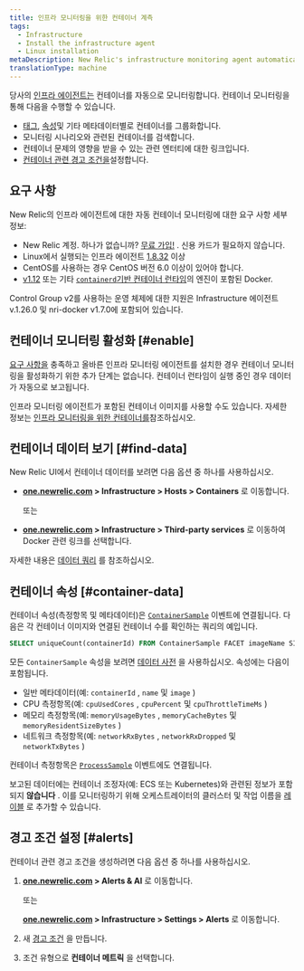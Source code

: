 ```yaml
---
title: 인프라 모니터링을 위한 컨테이너 계측
tags:
  - Infrastructure
  - Install the infrastructure agent
  - Linux installation
metaDescription: New Relic's infrastructure monitoring agent automatically instruments container runtimes to collect container metrics and metadata.
translationType: machine
---
```


당사의 [인프라 에이전트는](/docs/welcome-new-relic-infrastructure) 컨테이너를 자동으로 모니터링합니다. 컨테이너 모니터링을 통해 다음을 수행할 수 있습니다.

* [태그](/docs/new-relic-one/use-new-relic-one/core-concepts/tagging-use-tags-organize-group-what-you-monitor), [속성](#container-data)및 기타 메타데이터별로 컨테이너를 그룹화합니다.
* 모니터링 시나리오와 관련된 컨테이너를 검색합니다.
* 컨테이너 문제의 영향을 받을 수 있는 관련 엔터티에 대한 링크입니다.
* [컨테이너 관련 경고 조건을](#alerts)설정합니다.

## 요구 사항

New Relic의 인프라 에이전트에 대한 자동 컨테이너 모니터링에 대한 요구 사항 세부 정보:

* New Relic 계정. 하나가 없습니까? [무료 가입!](https://newrelic.com/signup) . 신용 카드가 필요하지 않습니다.
* Linux에서 실행되는 인프라 에이전트 [1.8.32](/docs/release-notes/infrastructure-release-notes/infrastructure-agent-release-notes/new-relic-infrastructure-agent-1832) 이상
* CentOS를 사용하는 경우 CentOS 버전 6.0 이상이 있어야 합니다.
* [v1.12](https://docs.docker.com/engine/release-notes/prior-releases/#1120-2016-07-28) 또는 기타 [`containerd`기반 컨테이너 런타임](https://kubernetes.io/docs/setup/production-environment/container-runtimes)의 엔진이 포함된 Docker.

<Callout variant="important">
  Control Group v2를 사용하는 운영 체제에 대한 지원은 Infrastructure 에이전트 v.1.26.0 및 nri-docker v1.7.0에 포함되어 있습니다.
</Callout>

## 컨테이너 모니터링 활성화 [#enable]

[요구 사항을](#requirements) 충족하고 올바른 인프라 모니터링 에이전트를 설치한 경우 컨테이너 모니터링을 활성화하기 위한 추가 단계는 없습니다. 컨테이너 런타임이 실행 중인 경우 데이터가 자동으로 보고됩니다.

인프라 모니터링 에이전트가 포함된 컨테이너 이미지를 사용할 수도 있습니다. 자세한 정보는 [인프라 모니터링을 위한 컨테이너를](/docs/infrastructure/install-infrastructure-agent/linux-installation/container-infrastructure-monitoring)참조하십시오.

<InstallFeedback/>

## 컨테이너 데이터 보기 [#find-data]

New Relic UI에서 컨테이너 데이터를 보려면 다음 옵션 중 하나를 사용하십시오.

* **[one.newrelic.com](https://one.newrelic.com/all-capabilities) > Infrastructure > Hosts > Containers** 로 이동합니다.

  또는

* **[one.newrelic.com](https://one.newrelic.com/all-capabilities) > Infrastructure > Third-party services** 로 이동하여 Docker 관련 링크를 선택합니다.

자세한 내용은 [데이터 쿼리](/docs/using-new-relic/data/understand-data/query-new-relic-data) 를 참조하십시오.

## 컨테이너 속성 [#container-data]

컨테이너 속성(측정항목 및 메타데이터)은 [`ContainerSample`](/attribute-dictionary/?event=ContainerSample) 이벤트에 연결됩니다. 다음은 각 컨테이너 이미지와 연결된 컨테이너 수를 확인하는 쿼리의 예입니다.

```sql
SELECT uniqueCount(containerId) FROM ContainerSample FACET imageName SINCE 1 HOUR AGO TIMESERIES
```

모든 `ContainerSample` 속성을 보려면 [데이터 사전](/attribute-dictionary/?event=ContainerSample) 을 사용하십시오. 속성에는 다음이 포함됩니다.

* 일반 메타데이터(예: `containerId` , `name` 및 `image` )
* CPU 측정항목(예: `cpuUsedCores` , `cpuPercent` 및 `cpuThrottleTimeMs` )
* 메모리 측정항목(예: `memoryUsageBytes` , `memoryCacheBytes` 및 `memoryResidentSizeBytes` )
* 네트워크 측정항목(예: `networkRxBytes` , `networkRxDropped` 및 `networkTxBytes` )

컨테이너 측정항목은 [`ProcessSample`](/attribute-dictionary/?event=ProcessSample) 이벤트에도 연결됩니다.

보고된 데이터에는 컨테이너 조정자(예: ECS 또는 Kubernetes)와 관련된 정보가 포함되지 **않습니다** . 이를 모니터링하기 위해 오케스트레이터의 클러스터 및 작업 이름을 [레이블](https://docs.docker.com/ee/ucp/admin/configure/add-labels-to-cluster-nodes/) 로 추가할 수 있습니다.

## 경고 조건 설정 [#alerts]

컨테이너 관련 경고 조건을 생성하려면 다음 옵션 중 하나를 사용하십시오.

1. **[one.newrelic.com](https://one.newrelic.com/all-capabilities) > Alerts & AI** 로 이동합니다.

   또는

   **[one.newrelic.com](https://one.newrelic.com/all-capabilities) > Infrastructure > Settings > Alerts** 로 이동합니다.

2. 새 [경고 조건](/docs/alerts/new-relic-alerts/defining-conditions/create-alert-conditions) 을 만듭니다.

3. 조건 유형으로 **컨테이너 메트릭** 을 선택합니다.